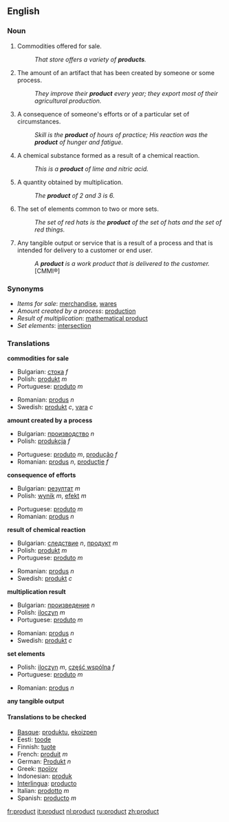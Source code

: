 ==English==

===Noun===
{{en-noun-reg}}

# Commodities offered for sale.
#: ''That store offers a variety of '''products'''.''
# The amount of an artifact that has been created by someone or some process.
#: ''They improve their '''product''' every year; they export most of their agricultural production.''
# A consequence of someone's efforts or of a particular set of circumstances.
#: ''Skill is the '''product''' of hours of practice; His reaction was the '''product''' of hunger and fatigue.''
# A chemical substance formed as a result of a chemical reaction.
#: ''This is a '''product''' of lime and nitric acid.''
# {{math}} A quantity obtained by multiplication.
#: ''The '''product''' of 2 and 3 is 6.''
# The set of elements common to two or more sets.
#: ''The set of red hats is the '''product''' of the set of hats and the set of red things.''
# Any tangible output or service that is a result of a process and that is intended for delivery to a customer or end user. 
#: ''A '''product''' is a work product that is delivered to the customer.'' [CMMI®]

===Synonyms===
*''Items for sale'': [[merchandise]], [[wares]]
*''Amount created by a process'': [[production]]
*''Result of multiplication'': [[mathematical product]]
*''Set elements'': [[intersection]]

===Translations===

'''commodities for sale'''
{{top}}
*Bulgarian: [[стока]] ''f''
*Polish: [[produkt]] ''m''
*Portuguese: [[produto]] ''m''
{{mid}}
*Romanian: [[produs]] ''n''
*Swedish: [[produkt]] ''c'', [[vara]] ''c''
{{bottom}}

'''amount created by a process'''
{{top}}
*Bulgarian: [[производство]] ''n''
*Polish: [[produkcja]] ''f''
{{mid}}
*Portuguese: [[produto]] ''m'', [[produção]] ''f''
*Romanian: [[produs]] ''n'', [[producţie]] ''f''
{{bottom}}

'''consequence of efforts'''
{{top}}
*Bulgarian: [[резултат]] ''m''
*Polish: [[wynik]] ''m'', [[efekt]] ''m''
{{mid}}
*Portuguese: [[produto]] ''m''
*Romanian: [[produs]] ''n''
{{bottom}}

'''result of chemical reaction'''
{{top}}
*Bulgarian: [[следствие]] ''n'', [[продукт]] ''m''
*Polish: [[produkt]] ''m''
*Portuguese: [[produto]] ''m''
{{mid}}
*Romanian: [[produs]] ''n''
*Swedish: [[produkt]] ''c''
{{bottom}}

'''multiplication result'''
{{top}}
*Bulgarian: [[произведение]] ''n''
*Polish: [[iloczyn]] ''m''
*Portuguese: [[produto]] ''m''
{{mid}}
*Romanian: [[produs]] ''n''
*Swedish: [[produkt]] ''c''
{{bottom}}

'''set elements'''
{{top}}
*Polish: [[iloczyn]] ''m'', [[część wspólna]] ''f''
*Portuguese: [[produto]] ''m''
{{mid}}
*Romanian: [[produs]] ''n''
{{bottom}}

'''any tangible output'''
{{top}}
{{mid}}
{{bottom}}

====Translations to be checked====
{{checktrans}}
*[[Basque]]: [[produktu]], [[ekoizpen]]
*Eesti: [[toode]]
*Finnish: [[tuote]]
*French: [[produit]] ''m''
*German: [[Produkt]] ''n''
*Greek: [[προϊον]]
*Indonesian: [[produk]]
*[[Interlingua]]: [[producto]]
*Italian: [[prodotto]] ''m''
*Spanish: [[producto]] ''m''

[[fr:product]]
[[it:product]]
[[nl:product]]
[[ru:product]]
[[zh:product]]